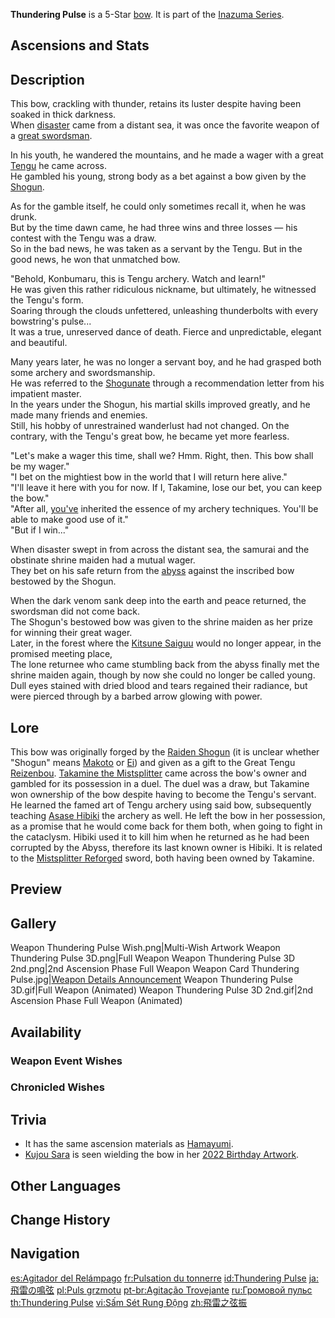 {{Weapon Infobox
|title          = Thun&shy;der&shy;ing Pulse
|id             = 15509
|image          = <gallery>
Weapon Thundering Pulse.png|Base
Weapon Thundering Pulse 2nd.png|2nd Ascension
</gallery>
|type           = Bow
|releaseDate    = 2021-08-10
|quality        = 5
|base_atk       = 46
|2nd_stat_type  = CRIT DMG
|2nd_stat       = 14.4%
|series         = Inazuma
|obtain         = Weapon Event Wishes
|passive        = Rule By Thunder
|effect         = Increases ATK by (var1)% and grants the might of the Thunder Emblem. At stack levels 1/2/3, the Thunder Emblem increases Normal Attack DMG by (var2)%. The character will obtain 1 stack of Thunder Emblem in each of the following scenarios: Normal Attack deals DMG (stack lasts 5s), casting Elemental Skill (stack lasts 10s); Energy is less than 100% (stack disappears when Energy is full). Each stack's duration is calculated independently.
|eff_rank1_var1 = 20
|eff_rank2_var1 = 25
|eff_rank3_var1 = 30
|eff_rank4_var1 = 35
|eff_rank5_var1 = 40
|eff_rank1_var2 = 12/24/40
|eff_rank2_var2 = 15/30/50
|eff_rank3_var2 = 18/36/60
|eff_rank4_var2 = 21/42/70
|eff_rank5_var2 = 24/48/80
|eff_att1       = Normal Attack DMG Bonus
|eff_att2       = ATK
|eff_att3       = Energy
}}
{{Description|A longbow that was a gift from the Shogun. Eternal lightning crackles all around it.}}
'''Thundering Pulse'''{{Lang|ja=飛雷の鳴弦|ja_rm=Hirai no Meigen}} is a 5-Star [[bow]]. It is part of the [[Inazuma Series]].

==Ascensions and Stats==
{{Weapon Ascensions and Stats
|ascendMat1 = Narukami's Wisdom
|ascendMat2 = Narukami's Joy
|ascendMat3 = Narukami's Affection
|ascendMat4 = Narukami's Valor
|bossMat1   = Dismal Prism
|bossMat2   = Crystal Prism
|bossMat3   = Polarizing Prism
|commonMat1 = Firm Arrowhead
|commonMat2 = Sharp Arrowhead
|commonMat3 = Weathered Arrowhead
}}

==Description==
This bow, crackling with thunder, retains its luster despite having been soaked in thick darkness.<br>
When [[Cataclysm|disaster]] came from a distant sea, it was once the favorite weapon of a [[Takamine the Mistsplitter|great swordsman]].

In his youth, he wandered the mountains, and he made a wager with a great [[Reizenbou|Tengu]] he came across.<br>
He gambled his young, strong body as a bet against a bow given by the [[Electro Archon|Shogun]].

As for the gamble itself, he could only sometimes recall it, when he was drunk.<br>
But by the time dawn came, he had three wins and three losses &mdash; his contest with the Tengu was a draw.<br>
So in the bad news, he was taken as a servant by the Tengu. But in the good news, he won that unmatched bow.

"Behold, Konbumaru, this is Tengu archery. Watch and learn!"<br>
He was given this rather ridiculous nickname, but ultimately, he witnessed the Tengu's form.<br>
Soaring through the clouds unfettered, unleashing thunderbolts with every bowstring's pulse...<br>
It was a true, unreserved dance of death. Fierce and unpredictable, elegant and beautiful.

Many years later, he was no longer a servant boy, and he had grasped both some archery and swordsmanship.<br>
He was referred to the [[Shogunate]] through a recommendation letter from his impatient master.<br>
In the years under the Shogun, his martial skills improved greatly, and he made many friends and enemies.<br>
Still, his hobby of unrestrained wanderlust had not changed. On the contrary, with the Tengu's great bow, he became yet more fearless.

"Let's make a wager this time, shall we? Hmm. Right, then. This bow shall be my wager."<br>
"I bet on the mightiest bow in the world that I will return here alive."<br>
"I'll leave it here with you for now. If I, Takamine, lose our bet, you can keep the bow."<br>
"After all, [[Asase Hibiki|you've]] inherited the essence of my archery techniques. You'll be able to make good use of it."<br>
"But if I win..."

When disaster swept in from across the distant sea, the samurai and the obstinate shrine maiden had a mutual wager.<br>
They bet on his safe return from the [[abyss]] against the inscribed bow bestowed by the Shogun.

When the dark venom sank deep into the earth and peace returned, the swordsman did not come back.<br>
The Shogun's bestowed bow was given to the shrine maiden as her prize for winning their great wager.<br>
Later, in the forest where the [[Kitsune Saiguu]] would no longer appear, in the promised meeting place,<br>
The lone returnee who came stumbling back from the abyss finally met the shrine maiden again, though by now she could no longer be called young.<br>
Dull eyes stained with dried blood and tears regained their radiance, but were pierced through by a barbed arrow glowing with power.
==Lore==
This bow was originally forged by the [[Raiden Shogun (Disambiguation)|Raiden Shogun]] (it is unclear whether "Shogun" means [[Makoto]] or [[Ei]]) and given as a gift to the Great Tengu [[Reizenbou]]. [[Takamine the Mistsplitter]] came across the bow's owner and gambled for its possession in a duel. The duel was a draw, but Takamine won ownership of the bow despite having to become the Tengu's servant. He learned the famed art of Tengu archery using said bow, subsequently teaching [[Asase Hibiki]] the archery as well. He left the bow in her possession, as a promise that he would come back for them both, when going to fight in the cataclysm. Hibiki used it to kill him when he returned as he had been corrupted by the Abyss, therefore its last known owner is Hibiki. It is related to the [[Mistsplitter Reforged]] sword, both having been owned by Takamine.

==Preview==
{{Preview
|file1    = Weapon Thundering Pulse Passive 1 Stack
|caption1 = 1 stack of Thunder Emblem
|file2    = Weapon Thundering Pulse Passive 2 Stacks
|caption2 = 2 or 3 stacks of Thunder Emblem
}}

==Gallery==
<gallery>
Weapon Thundering Pulse Wish.png|Multi-Wish Artwork
Weapon Thundering Pulse 3D.png|Full Weapon
Weapon Thundering Pulse 3D 2nd.png|2nd Ascension Phase Full Weapon
Weapon Card Thundering Pulse.jpg|[https://www.hoyolab.com/article/568805 Weapon Details Announcement]
Weapon Thundering Pulse 3D.gif|Full Weapon (Animated)
Weapon Thundering Pulse 3D 2nd.gif|2nd Ascension Phase Full Weapon (Animated)
</gallery>

==Availability==
===Weapon Event Wishes===
{{Featured}}

===Chronicled Wishes===
{{Featured|chronicled=1}}

==Trivia==
* It has the same ascension materials as [[Hamayumi]].
* [[Kujou Sara]] is seen wielding the bow in her [https://twitter.com/GenshinImpact/status/1547430690307710987 2022 Birthday Artwork].

==Other Languages==
{{Other Languages
|1_en     = Thundering Pulse
|1_zhs    = 飞雷之弦振
|1_zhs_rm = Fēi Léi zhī Xián Zhèn
|1_zht    = 飛雷之弦振
|1_zht_rm = Fēi Léi zhī Xián Zhèn
|1_zh_tl  = Bowstring Echo of Scattering Thunder
|1_ja     = 飛雷の鳴弦
|1_ja_rm  = Hirai no Meigen{{Assumed}}
|1_ja_tl  = Scattering Thunder of Bowstring Echo
|1_ko     = 비뢰의 고동
|1_ko_rm  = Biroe-ui Godong
|1_ko_tl  = Pulsation of Thundering
|1_es     = Agitador del Relámpago
|1_es_tl  = Agitator of Lightning
|1_fr     = Pulsation du tonnerre
|1_fr_tl  = Pulse of Thunder
|1_ru     = Громовой пульс
|1_ru_tl  = Thunder Pulse
|1_th     = Thundering Pulse
|1_vi     = Sấm Sét Rung Động
|1_vi_tl  = Pulsing Thunder
|1_de     = Donnerpuls
|1_de_tl  = Thunder Pulse
|1_id     = Thundering Pulse
|1_pt     = Agitação Trovejante
|1_pt_tl  = Thunderous Agitation
|1_tr     = Yıldırım Nabzı
|1_tr_tl  = Lightning Pulse
|1_it     = Battito tonante
|1_it_tl  = Thundering Pulse
|2_en     = Rule by Thunder
|2_zhs    = 飞雷御执
|2_zhs_rm = Fēiléi Yùzhī
|2_zht    = 飛雷御執
|2_zht_rm = Fēiléi Yùzhī
|2_zh_tl  = Lightning-Fast Bow
|2_ja     = 飛雷の御執
|2_ja_rm  = Hirai no Mitorashi{{Assumed}}
|2_ja_tl  = Lightning-Fast Bow
|2_ko     = 비뢰 어궁
|2_ko_tl  = Bow with Thunder
|2_es     = Imperio del trueno
|2_es_tl  = Empire of Thunder
|2_fr     = Règne du tonnerre
|2_fr_tl  = Reign of Thunder
|2_ru     = Правило грома
|2_ru_tl  = Rule of Thunder
|2_th     = Rule by Thunder
|2_vi     = Đế Chế Sấm Sét
|2_vi_tl  = Empire of Thunder
|2_de     = Blitzherrschaft
|2_de_tl  = Lightning Dominion
|2_id     = Rule by Thunder
|2_pt     = Governo do Trovão
|2_pt_tl  = 
|2_tr     = Yıldırım Hükümranlığı
|2_tr_tl  = Lightning Reign
|2_it     = Regno del tuono
|2_it_tl  = Reign of the Thunder
}}

==Change History==
{{Change History|2.0}}

==Navigation==
{{Weapons by Series Navbox|series=Inazuma}}
{{Weapon Navbox|Bows}}

[[es:Agitador del Relámpago]]
[[fr:Pulsation du tonnerre]]
[[id:Thundering Pulse]]
[[ja:飛雷の鳴弦]]
[[pl:Puls grzmotu]]
[[pt-br:Agitação Trovejante]]
[[ru:Громовой пульс]]
[[th:Thundering Pulse]]
[[vi:Sấm Sét Rung Động]]
[[zh:飛雷之弦振]]